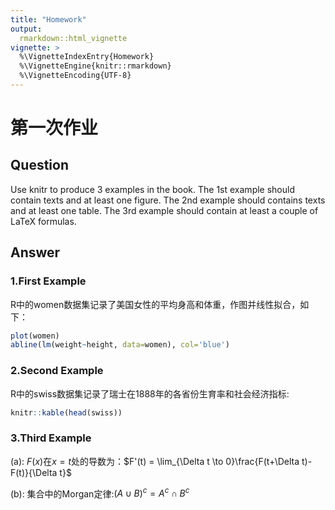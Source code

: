 ```yaml
---
title: "Homework"
output: 
  rmarkdown::html_vignette
vignette: >
  %\VignetteIndexEntry{Homework}
  %\VignetteEngine{knitr::rmarkdown}
  %\VignetteEncoding{UTF-8}
---
```



# 第一次作业

## Question

Use knitr to produce 3 examples in the book. The 1st example should contain texts and at least one figure. The 2nd example should contains texts and at least one table. The 3rd example should contain at least a couple of LaTeX formulas.

## Answer

### 1.First Example
R中的women数据集记录了美国女性的平均身高和体重，作图并线性拟合，如下：
```r

plot(women)
abline(lm(weight~height, data=women), col='blue')
```


### 2.Second Example

R中的swiss数据集记录了瑞士在1888年的各省份生育率和社会经济指标:
```r
knitr::kable(head(swiss))
```


### 3.Third Example

(a): $F(x)$在$x=t$处的导数为：$F'(t) = \lim_{\Delta t \to 0}\frac{F(t+\Delta t)-F(t)}{\Delta t}$


(b): 集合中的Morgan定律:$(A\cup B)^c = A^c \cap B^c$
